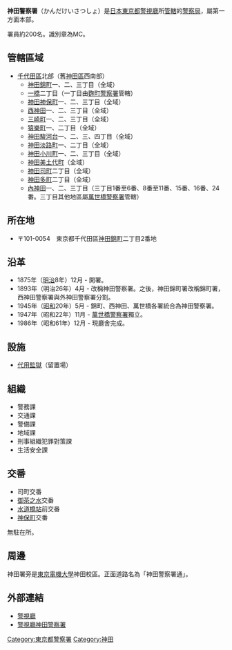{{primarysources}}
{{日本警察署
|名称 = 神田警察署
|圖片 = Image:Kanda Police Station.jpg
|都道府県警察 = 警視廳
|管轄區域 = [[千代田區|千代田區]]北部<br/>　[[神田錦町|神田錦町]]<br/>　[[一橋|一橋]]部分地區<br/>　[[神田神保町|神田神保町]]<br/>　[[西神田|西神田]]<br/>　[[三崎町_(千代田區)|三崎町]]<br/>　[[猿樂町_(千代田區)|猿樂町]]<br/>　[[神田駿河台|神田駿河台]]<br/>　[[神田淡路町|神田淡路町]]<br/>　[[神田小川町|神田小川町]]<br/>　[[神田美土代町|神田美土代町]]<br/>　[[神田司町|神田司町]]<br/>　[[神田多町|神田多町]]<br/>　[[內神田|內神田]]部分地區
|課數 = 6
|交番數 = 4
|駐在所數 = 0
|所在地郵遞區號 = 101-0054
|所在地 = 東京都千代田區<br/>[[神田錦町|神田錦町]]二丁目2番地
| 緯度度 = |緯度分 = |緯度秒 =
| 經度度 = |經度分 = |經度秒 =
|外部リンク = [http://www.keishicho.metro.tokyo.jp/1/kanda/ 神田警察署]
|特記事項 =
}}
'''神田警察署'''（かんだけいさつしょ）是[[日本|日本]][[東京都|東京都]][[警視廳|警視廳]]所[[管轄|管轄]]的[[警察局|警察局]]，屬第一方面本部。

署員約200名。識別章為MC。

== 管轄區域 ==
* [[千代田區|千代田區]]北部（舊[[神田區|神田區]]西南部）
** [[神田錦町|神田錦町]]一、二、三丁目（全域）
** [[一橋|一橋]]二丁目（一丁目由[[麴町警察署|麴町警察署]]管轄）
** [[神田神保町|神田神保町]]一、二、三丁目（全域）
** [[西神田|西神田]]一、二、三丁目（全域）
** [[三崎町_(千代田區)|三崎町]]一、二、三丁目（全域）
** [[猿樂町_(千代田區)|猿樂町]]一、二丁目（全域）
** [[神田駿河台|神田駿河台]]一、二、三、四丁目（全域）
** [[神田淡路町|神田淡路町]]一、二丁目（全域）
** [[神田小川町|神田小川町]]一、二、三丁目（全域）
** [[神田美土代町|神田美土代町]]（全域）
** [[神田司町|神田司町]]二丁目（全域）
** [[神田多町|神田多町]]二丁目（全域）
** [[內神田|內神田]]一、二、三丁目（三丁目1番至6番、8番至11番、15番、16番、24番。三丁目其他地區屬[[萬世橋警察署|萬世橋警察署]]管轄）

== 所在地 ==
* 〒101-0054　東京都千代田區[[神田錦町|神田錦町]]二丁目2番地

== 沿革 ==
* 1875年（[[明治|明治]]8年）12月 - 開署。
* 1893年（明治26年）4月 - 改稱神田警察署。之後，神田錦町署改稱錦町署，西神田警察署與外神田警察署分割。
* 1945年（[[昭和|昭和]]20年）5月 - 錦町、西神田、萬世橋各署統合為神田警察署。
* 1947年（昭和22年）11月 - [[萬世橋警察署|萬世橋警察署]]獨立。
* 1986年（昭和61年）12月 - 現廳舍完成。

== 設施 ==
* [[代用監獄|代用監獄]]（留置場）

== 組織 ==
* 警務課
* 交通課
* 警備課
* 地域課
* 刑事組織犯罪對策課
* 生活安全課

== 交番 ==
* 司町交番
* [[御茶之水|御茶之水]]交番
* [[水道橋站|水道橋站]]前交番
* [[神田神保町|神保町]]交番

無駐在所。

== 周邊 ==
神田署旁是[[東京電機大學|東京電機大學]]神田校區。正面道路名為「神田警察署通」。

== 外部連結 ==
* [http://www.keishicho.metro.tokyo.jp/ 警視廳]
* [https://web.archive.org/web/20130517224152/http://www.keishicho.metro.tokyo.jp/1/kanda/ 警視廳神田警察署]

{{DEFAULTSORT:Kandakeisatsusho}}
[[Category:東京都警察署|Category:東京都警察署]]
[[Category:神田|Category:神田]]